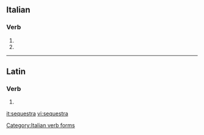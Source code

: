 ==Italian==

===Verb===
{{head|it}}

# {{conjugation of|sequestrare||3|s|pres|ind|lang=it}}
# {{conjugation of|sequestrare||2|s|imp|lang=it}}

[[Category:Italian verb forms]]

----

==Latin==

===Verb===
{{la-verb-form|sequestrā}}

# {{conjugation of|sequestrō||2|s|pres|act|imp|lang=la}}

[[it:sequestra]]
[[vi:sequestra]]